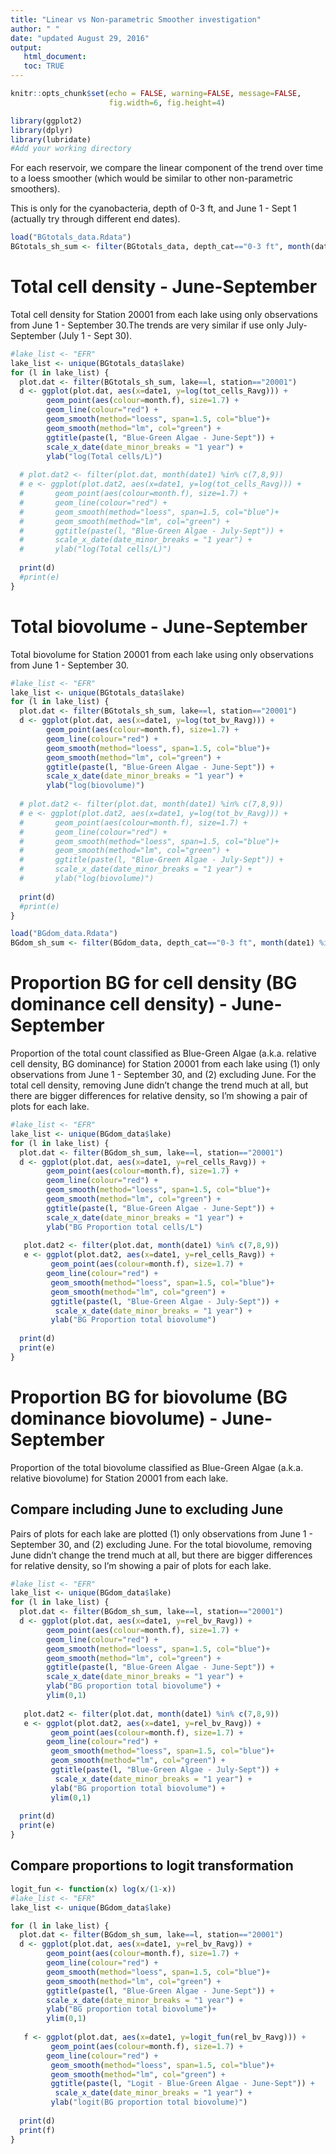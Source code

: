 ```yaml
---
title: "Linear vs Non-parametric Smoother investigation"
author: " "
date: "updated August 29, 2016"
output: 
   html_document:
   toc: TRUE
---
```


```r
knitr::opts_chunk$set(echo = FALSE, warning=FALSE, message=FALSE,
                      fig.width=6, fig.height=4)

library(ggplot2)
library(dplyr)
library(lubridate)
#Add your working directory
```

For each reservoir, we compare the linear component of the trend over time to a loess smoother (which would be similar to other non-parametric smoothers).  

This is only for the cyanobacteria, depth of 0-3 ft, and June 1 - Sept 1 (actually try through different end dates).

```r
load("BGtotals_data.Rdata")
BGtotals_sh_sum <- filter(BGtotals_data, depth_cat=="0-3 ft", month(date1) %in% c(6,7,8,9))
```

# Total cell density - June-September

Total cell density for Station 20001 from each lake using only observations from June 1 - September 30.The trends are very similar if use only July-September (July 1 - Sept 30).

```r
#lake_list <- "EFR"
lake_list <- unique(BGtotals_data$lake)
for (l in lake_list) {
  plot.dat <- filter(BGtotals_sh_sum, lake==l, station=="20001")
  d <- ggplot(plot.dat, aes(x=date1, y=log(tot_cells_Ravg))) + 
        geom_point(aes(colour=month.f), size=1.7) +
        geom_line(colour="red") +
        geom_smooth(method="loess", span=1.5, col="blue")+
        geom_smooth(method="lm", col="green") +
        ggtitle(paste(l, "Blue-Green Algae - June-Sept")) +
        scale_x_date(date_minor_breaks = "1 year") +
        ylab("log(Total cells/L)")
  
  # plot.dat2 <- filter(plot.dat, month(date1) %in% c(7,8,9))
  # e <- ggplot(plot.dat2, aes(x=date1, y=log(tot_cells_Ravg))) + 
  #       geom_point(aes(colour=month.f), size=1.7) +
  #       geom_line(colour="red") +
  #       geom_smooth(method="loess", span=1.5, col="blue")+
  #       geom_smooth(method="lm", col="green") +
  #       ggtitle(paste(l, "Blue-Green Algae - July-Sept")) +
  #       scale_x_date(date_minor_breaks = "1 year") +
  #       ylab("log(Total cells/L)")
  
  print(d)
  #print(e)
}
```


# Total biovolume - June-September

Total biovolume for Station 20001 from each lake using only observations from June 1 - September 30.

```r
#lake_list <- "EFR"
lake_list <- unique(BGtotals_data$lake)
for (l in lake_list) {
  plot.dat <- filter(BGtotals_sh_sum, lake==l, station=="20001")
  d <- ggplot(plot.dat, aes(x=date1, y=log(tot_bv_Ravg))) + 
        geom_point(aes(colour=month.f), size=1.7) +
        geom_line(colour="red") +
        geom_smooth(method="loess", span=1.5, col="blue")+
        geom_smooth(method="lm", col="green") +
        ggtitle(paste(l, "Blue-Green Algae - June-Sept")) +
        scale_x_date(date_minor_breaks = "1 year") +
        ylab("log(biovolume)")
  
  # plot.dat2 <- filter(plot.dat, month(date1) %in% c(7,8,9))
  # e <- ggplot(plot.dat2, aes(x=date1, y=log(tot_bv_Ravg))) + 
  #       geom_point(aes(colour=month.f), size=1.7) +
  #       geom_line(colour="red") +
  #       geom_smooth(method="loess", span=1.5, col="blue")+
  #       geom_smooth(method="lm", col="green") +
  #       ggtitle(paste(l, "Blue-Green Algae - July-Sept")) +
  #       scale_x_date(date_minor_breaks = "1 year") +
  #       ylab("log(biovolume)")
  
  print(d)
  #print(e)
}
```



```r
load("BGdom_data.Rdata")
BGdom_sh_sum <- filter(BGdom_data, depth_cat=="0-3 ft", month(date1) %in% c(6,7,8,9))
```

# Proportion BG for cell density (BG dominance cell density) - June-September

Proportion of the total count classified as Blue-Green Algae (a.k.a. relative cell density, BG dominance) for Station 20001 from each lake using (1) only observations from June 1 - September 30, and (2) excluding June.  For the total cell density, removing June didn't change the trend much at all, but there are bigger differences for relative density, so I'm showing a pair of plots for each lake.

```r
#lake_list <- "EFR"
lake_list <- unique(BGdom_data$lake)
for (l in lake_list) {
  plot.dat <- filter(BGdom_sh_sum, lake==l, station=="20001")
  d <- ggplot(plot.dat, aes(x=date1, y=rel_cells_Ravg)) + 
        geom_point(aes(colour=month.f), size=1.7) +
        geom_line(colour="red") +
        geom_smooth(method="loess", span=1.5, col="blue")+
        geom_smooth(method="lm", col="green") +
        ggtitle(paste(l, "Blue-Green Algae - June-Sept")) +
        scale_x_date(date_minor_breaks = "1 year") +
        ylab("BG Proportion total cells/L")
  
   plot.dat2 <- filter(plot.dat, month(date1) %in% c(7,8,9))
   e <- ggplot(plot.dat2, aes(x=date1, y=rel_cells_Ravg)) + 
         geom_point(aes(colour=month.f), size=1.7) +
        geom_line(colour="red") +
         geom_smooth(method="loess", span=1.5, col="blue")+
         geom_smooth(method="lm", col="green") +
         ggtitle(paste(l, "Blue-Green Algae - July-Sept")) +
          scale_x_date(date_minor_breaks = "1 year") +
         ylab("BG Proportion total biovolume")
  
  print(d)
  print(e)
}
```


# Proportion BG for biovolume (BG dominance biovolume) - June-September

Proportion of the total biovolume classified as Blue-Green Algae (a.k.a. relative biovolume) for Station 20001 from each lake.


## Compare including June to excluding June
Pairs of plots for each lake are plotted (1) only observations from June 1 - September 30, and (2) excluding June.  For the total biovolume, removing June didn't change the trend much at all, but there are bigger differences for relative density, so I'm showing a pair of plots for each lake.


```r
#lake_list <- "EFR"
lake_list <- unique(BGdom_data$lake)
for (l in lake_list) {
  plot.dat <- filter(BGdom_sh_sum, lake==l, station=="20001")
  d <- ggplot(plot.dat, aes(x=date1, y=rel_bv_Ravg)) + 
        geom_point(aes(colour=month.f), size=1.7) +
        geom_line(colour="red") +
        geom_smooth(method="loess", span=1.5, col="blue")+
        geom_smooth(method="lm", col="green") +
        ggtitle(paste(l, "Blue-Green Algae - June-Sept")) +
        scale_x_date(date_minor_breaks = "1 year") +
        ylab("BG proportion total biovolume") +
        ylim(0,1)
  
   plot.dat2 <- filter(plot.dat, month(date1) %in% c(7,8,9))
   e <- ggplot(plot.dat2, aes(x=date1, y=rel_bv_Ravg)) + 
         geom_point(aes(colour=month.f), size=1.7) +
        geom_line(colour="red") +
         geom_smooth(method="loess", span=1.5, col="blue")+
         geom_smooth(method="lm", col="green") +
         ggtitle(paste(l, "Blue-Green Algae - July-Sept")) +
          scale_x_date(date_minor_breaks = "1 year") +
         ylab("BG proportion total biovolume") + 
         ylim(0,1)
  
  print(d)
  print(e)
}
```


## Compare proportions to logit transformation

```r
logit_fun <- function(x) log(x/(1-x))
#lake_list <- "EFR"
lake_list <- unique(BGdom_data$lake)

for (l in lake_list) {
  plot.dat <- filter(BGdom_sh_sum, lake==l, station=="20001")
  d <- ggplot(plot.dat, aes(x=date1, y=rel_bv_Ravg)) + 
        geom_point(aes(colour=month.f), size=1.7) +
        geom_line(colour="red") +
        geom_smooth(method="loess", span=1.5, col="blue")+
        geom_smooth(method="lm", col="green") +
        ggtitle(paste(l, "Blue-Green Algae - June-Sept")) +
        scale_x_date(date_minor_breaks = "1 year") +
        ylab("BG proportion total biovolume")+
        ylim(0,1)
  
   f <- ggplot(plot.dat, aes(x=date1, y=logit_fun(rel_bv_Ravg))) + 
         geom_point(aes(colour=month.f), size=1.7) +
        geom_line(colour="red") +
         geom_smooth(method="loess", span=1.5, col="blue")+
         geom_smooth(method="lm", col="green") +
         ggtitle(paste(l, "Logit - Blue-Green Algae - June-Sept")) +
          scale_x_date(date_minor_breaks = "1 year") +
         ylab("logit(BG proportion total biovolume)")
  
  print(d)
  print(f)
}
```

